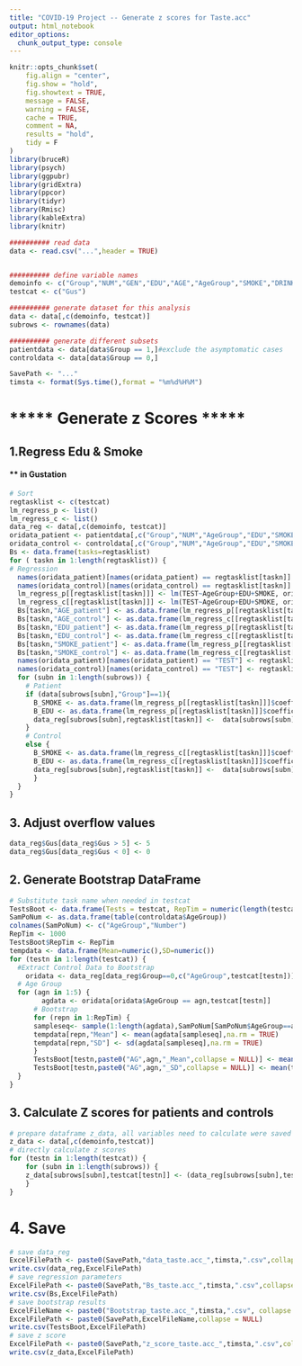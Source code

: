 ```yaml
---
title: "COVID-19 Project -- Generate z scores for Taste.acc"
output: html_notebook
editor_options: 
  chunk_output_type: console
---
```



```r
knitr::opts_chunk$set(
	fig.align = "center",
	fig.show = "hold",
	fig.showtext = TRUE,
	message = FALSE,
	warning = FALSE,
	cache = TRUE,
	comment = NA,
	results = "hold",
	tidy = F
)
library(bruceR)
library(psych)
library(ggpubr)
library(gridExtra)
library(ppcor)
library(tidyr)
library(Rmisc)
library(kableExtra)
library(knitr)

########## read data
data <- read.csv("...",header = TRUE)


########## define variable names
demoinfo <- c("Group","NUM","GEN","EDU","AGE","AgeGroup","SMOKE","DRINK","reCAT","RTDATE","reRT")
testcat <- c("Gus")

########## generate dataset for this analysis
data <- data[,c(demoinfo, testcat)]
subrows <- rownames(data)

########## generate different subsets
patientdata <- data[data$Group == 1,]#exclude the asymptomatic cases
controldata <- data[data$Group == 0,]

SavePath <- "..."
timsta <- format(Sys.time(),format = "%m%d%H%M")


```
# ***** Generate z Scores *****
## 1.Regress Edu & Smoke 
#### ** in Gustation
```r
# Sort
regtasklist <- c(testcat)
lm_regress_p <- list()
lm_regress_c <- list()
data_reg <- data[,c(demoinfo, testcat)]
oridata_patient <- patientdata[,c("Group","NUM","AgeGroup","EDU","SMOKE",regtasklist)] 
oridata_control <- controldata[,c("Group","NUM","AgeGroup","EDU","SMOKE",regtasklist)]
Bs <- data.frame(tasks=regtasklist)
for ( taskn in 1:length(regtasklist)) {
# Regression
  names(oridata_patient)[names(oridata_patient) == regtasklist[taskn]] <- "TEST"
  names(oridata_control)[names(oridata_control) == regtasklist[taskn]] <- "TEST"
  lm_regress_p[[regtasklist[taskn]]] <- lm(TEST~AgeGroup+EDU+SMOKE, oridata_patient)
  lm_regress_c[[regtasklist[taskn]]] <- lm(TEST~AgeGroup+EDU+SMOKE, oridata_control)
  Bs[taskn,"AGE_patient"] <- as.data.frame(lm_regress_p[[regtasklist[taskn]]]$coefficients)["AgeGroup",1]
  Bs[taskn,"AGE_control"] <- as.data.frame(lm_regress_c[[regtasklist[taskn]]]$coefficients)["AgeGroup",1]
  Bs[taskn,"EDU_patient"] <- as.data.frame(lm_regress_p[[regtasklist[taskn]]]$coefficients)["EDU",1]
  Bs[taskn,"EDU_control"] <- as.data.frame(lm_regress_c[[regtasklist[taskn]]]$coefficients)["EDU",1] 
  Bs[taskn,"SMOKE_patient"] <- as.data.frame(lm_regress_p[[regtasklist[taskn]]]$coefficients)["SMOKE",1]
  Bs[taskn,"SMOKE_control"] <- as.data.frame(lm_regress_c[[regtasklist[taskn]]]$coefficients)["SMOKE",1] 
  names(oridata_patient)[names(oridata_patient) == "TEST"] <- regtasklist[taskn]
  names(oridata_control)[names(oridata_control) == "TEST"] <- regtasklist[taskn]
  for (subn in 1:length(subrows)) {
    # Patient
    if (data[subrows[subn],"Group"]==1){
      B_SMOKE <- as.data.frame(lm_regress_p[[regtasklist[taskn]]]$coefficients)["SMOKE",1]
      B_EDU <- as.data.frame(lm_regress_p[[regtasklist[taskn]]]$coefficients)["EDU",1]
      data_reg[subrows[subn],regtasklist[taskn]] <-  data[subrows[subn],regtasklist[taskn]] - B_EDU * (data[subrows[subn],"EDU"] - 12.23177) - B_SMOKE * (data[subrows[subn],"SMOKE"]-0)
    }
    # Control
    else {
      B_SMOKE <- as.data.frame(lm_regress_c[[regtasklist[taskn]]]$coefficients)["SMOKE",1]
      B_EDU <- as.data.frame(lm_regress_c[[regtasklist[taskn]]]$coefficients)["EDU",1]
      data_reg[subrows[subn],regtasklist[taskn]] <-  data[subrows[subn],regtasklist[taskn]] - B_EDU * (data[subrows[subn],"EDU"] - 12.23177) - B_SMOKE * (data[subrows[subn],"SMOKE"]-0)
      }
  }  
}
```

## 3. Adjust overflow values
```r
data_reg$Gus[data_reg$Gus > 5] <- 5
data_reg$Gus[data_reg$Gus < 0] <- 0
```

## 2. Generate Bootstrap DataFrame
```r
# Substitute task name when needed in testcat
TestsBoot <- data.frame(Tests = testcat, RepTim = numeric(length(testcat)), AG1_Mean = numeric(length(testcat)), AG1_SD = numeric(length(testcat)), AG2_Mean = numeric(length(testcat)), AG2_SD = numeric(length(testcat)), AG3_Mean = numeric(length(testcat)), AG3_SD = numeric(length(testcat)), AG4_Mean = numeric(length(testcat)), AG4_SD = numeric(length(testcat)), AG5_Mean = numeric(length(testcat)), AG5_SD = numeric(length(testcat)))#AG stands for age group
SamPoNum <- as.data.frame(table(controldata$AgeGroup))
colnames(SamPoNum) <- c("AgeGroup","Number")
RepTim <- 1000
TestsBoot$RepTim <- RepTim
tempdata <- data.frame(Mean=numeric(),SD=numeric())
for (testn in 1:length(testcat)) {
  #Extract Control Data to Bootstrap
    oridata <- data_reg[data_reg$Group==0,c("AgeGroup",testcat[testn])]
  # Age Group
  for (agn in 1:5) {
        agdata <- oridata[oridata$AgeGroup == agn,testcat[testn]]
      # Bootstrap
      for (repn in 1:RepTim) {
      sampleseq<- sample(1:length(agdata),SamPoNum[SamPoNum$AgeGroup==agn,"Number"],replace = TRUE)
      tempdata[repn,"Mean"] <- mean(agdata[sampleseq],na.rm = TRUE)
      tempdata[repn,"SD"] <- sd(agdata[sampleseq],na.rm = TRUE)
      }
      TestsBoot[testn,paste0("AG",agn,"_Mean",collapse = NULL)] <- mean(tempdata$Mean,na.rm = TRUE)
      TestsBoot[testn,paste0("AG",agn,"_SD",collapse = NULL)] <- mean(tempdata$SD,na.rm = TRUE)
  }
}
```
## 3. Calculate Z scores for patients and controls
```r
# prepare dataframe z_data, all variables need to calculate were saved to z_data
z_data <- data[,c(demoinfo,testcat)]
# directly calculate z scores 
for (testn in 1:length(testcat)) {
    for (subn in 1:length(subrows)) {
    z_data[subrows[subn],testcat[testn]] <- (data_reg[subrows[subn],testcat[testn]]-TestsBoot[TestsBoot$Tests==testcat[testn],paste0("AG", data_reg[subrows[subn],"AgeGroup"], "_Mean", collapse = NULL)])/TestsBoot[TestsBoot$Tests==testcat[testn],paste0("AG", data_reg[subrows[subn],"AgeGroup"], "_SD", collapse = NULL)]
    }
}
```

# 4. Save
```r
# save data_reg
ExcelFilePath <- paste0(SavePath,"data_taste.acc_",timsta,".csv",collapse = NULL)
write.csv(data_reg,ExcelFilePath)
# save regression parameters
ExcelFilePath <- paste0(SavePath,"Bs_taste.acc_",timsta,".csv",collapse = NULL)
write.csv(Bs,ExcelFilePath)
# save bootstrap results
ExcelFileName <- paste0("Bootstrap_taste.acc_",timsta,".csv", collapse = NULL)
ExcelFilePath <- paste0(SavePath,ExcelFileName,collapse = NULL)
write.csv(TestsBoot,ExcelFilePath)
# save z score
ExcelFilePath <- paste0(SavePath,"z_score_taste.acc_",timsta,".csv",collapse = NULL)
write.csv(z_data,ExcelFilePath)
```


